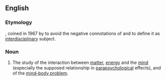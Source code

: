 ==English==

===Etymology===
{{confix|psycho|tronics|lang=en}}, coined in 1967 by {{w|Zdeněk Rejdák}} to avoid the negative connotations of {{term|parapsychology|lang=en}} and to define it as [[interdisciplinary]] subject.

===Noun===
{{en-noun|-}}
{{wikipedia}}
# The study of the interaction between [[matter]], [[energy]] and the [[mind]] (especially the supposed relationship in [[parapsychological]] effects), and of the [[w:Mind–body problem|mind–body problem]].